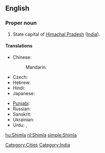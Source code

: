 ==English==

===Proper noun===
{{wikipedia}}
{{en-proper noun}}

# State capital of [[Himachal Pradesh]] ([[India]]).

====Translations====
{{trans-top|capital of Himachal Pradesh, India}}
* Chinese:
*: Mandarin: {{t|zh|西姆拉|tr=Xīmǔlā|sc=Hani}}
* Czech: {{t|cs|Šimla|f}}
* Hebrew: {{t|he|שימלה|sc=Hebr}}
* Hindi: {{t|hi|शिमला|tr=śimlā|sc=Deva}}
* Japanese: {{t|ja|シムラー|tr=Shimurā|sc=Jpan}}
{{trans-mid}}
* [[Punjabi]]: {{t|pa|ਸ਼ਿਮਲਾ|sc=Guru}}
* Russian: {{t|ru|Шимла|f|tr=Šímla|sc=Cyrl}}
* Sanskrit: {{t|sa|शिमला|sc=Deva}}
* Ukrainian: {{t|uk|Шімла|f|tr=Šímla|sc=Cyrl}}
* Urdu: {{t|ur|شملہ|sc=ur-Arab}},  {{t|ur|شملہ|tr=śimlā|sc=ur-Arab}}
{{trans-bottom}}

[[Category:Cities]]
[[Category:India]]

[[hu:Shimla]]
[[nl:Shimla]]
[[simple:Shimla]]